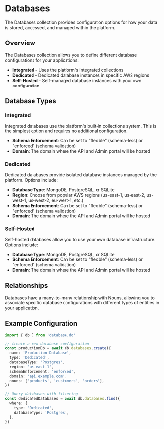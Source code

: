# Databases

The Databases collection provides configuration options for how your data is stored, accessed, and managed within the platform.

## Overview

The Databases collection allows you to define different database configurations for your applications:

- **Integrated** - Uses the platform's integrated collections
- **Dedicated** - Dedicated database instances in specific AWS regions
- **Self-Hosted** - Self-managed database instances with your own configuration

## Database Types

### Integrated

Integrated databases use the platform's built-in collections system. This is the simplest option and requires no additional configuration.

- **Schema Enforcement**: Can be set to "flexible" (schema-less) or "enforced" (schema validation)
- **Domain**: The domain where the API and Admin portal will be hosted

### Dedicated

Dedicated databases provide isolated database instances managed by the platform. Options include:

- **Database Type**: MongoDB, PostgreSQL, or SQLite
- **Region**: Choose from popular AWS regions (us-east-1, us-east-2, us-west-1, us-west-2, eu-west-1, etc.)
- **Schema Enforcement**: Can be set to "flexible" (schema-less) or "enforced" (schema validation)
- **Domain**: The domain where the API and Admin portal will be hosted

### Self-Hosted

Self-hosted databases allow you to use your own database infrastructure. Options include:

- **Database Type**: MongoDB, PostgreSQL, or SQLite
- **Schema Enforcement**: Can be set to "flexible" (schema-less) or "enforced" (schema validation)
- **Domain**: The domain where the API and Admin portal will be hosted

## Relationships

Databases have a many-to-many relationship with Nouns, allowing you to associate specific database configurations with different types of entities in your application.

## Example Configuration

```typescript
import { db } from 'database.do'

// Create a new database configuration
const productionDb = await db.databases.create({
  name: 'Production Database',
  type: 'Dedicated',
  databaseType: 'Postgres',
  region: 'us-east-1',
  schemaEnforcement: 'enforced',
  domain: 'api.example.com',
  nouns: ['products', 'customers', 'orders'],
})

// Query databases with filtering
const dedicatedDatabases = await db.databases.find({
  where: {
    type: 'Dedicated',
    databaseType: 'Postgres',
  },
})
```
